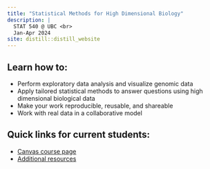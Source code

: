 ```yaml
---
title: "Statistical Methods for High Dimensional Biology"
description: |
  STAT 540 @ UBC <br>
  Jan-Apr 2024
site: distill::distill_website
---
```


## Learn how to:  
* Perform exploratory data analysis and visualize genomic data  
* Apply tailored statistical methods to answer questions using high dimensional biological data  
* Make your work reproducible, reusable, and shareable  
* Work with real data in a collaborative model  

## Quick links for current students:

* [Canvas course page](https://canvas.ubc.ca/courses/132914)
* [Additional resources](syllabus.html#prerequisites-and-resources)
